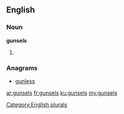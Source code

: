 ==English==

===Noun===
'''gunsels'''

# {{plural of|[[gunsel]]}}

===Anagrams===
* [[gunless#English|gunless]]

[[Category:English plurals]]

[[ar:gunsels]]
[[fr:gunsels]]
[[ku:gunsels]]
[[my:gunsels]]